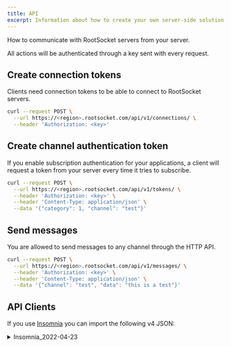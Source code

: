 ```yaml
---
title: API
excerpt: Information about how to create your own server-side solution with the API.
---
```


How to communicate with RootSocket servers from your server.

All actions will be authenticated through a key sent with every request.

## Create connection tokens

Clients need connection tokens to be able to connect to RootSocket servers.

```bash
curl --request POST \
  --url https://<region>.rootsocket.com/api/v1/connections/ \
  --header 'Authorization: <key>'
```

## Create channel authentication token

If you enable subscription authentication for your applications, a client will
request a token from your server every time it tries to subscribe.

```bash
curl --request POST \
  --url https://<region>.rootsocket.com/api/v1/tokens/ \
  --header 'Authorization: <key>' \
  --header 'Content-Type: application/json' \
  --data '{"category": 1, "channel": "test"}'
```

## Send messages

You are allowed to send messages to any channel through the HTTP API.

```bash
curl --request POST \
  --url https://<region>.rootsocket.com/api/v1/messages/ \
  --header 'Authorization: <key>' \
  --header 'Content-Type: application/json' \
  --data '{"channel": "test", "data": "this is a test"}'
```

## API Clients

If you use <a href="https://insomnia.rest/" target="_blank">Insomnia</a> you can import the following v4 JSON:

<details>
  <summary>Insomnia_2022-04-23</summary>
  
  ```json
  {"_type":"export","__export_format":4,"__export_date":"2022-04-23T20:26:12.069Z","__export_source":"insomnia.desktop.app:v2022.2.1","resources":[{"_id":"req_593981570ea74832adb2f4f2c1f09c64","parentId":"wrk_9675ebd0eed045768bb34bf27d3c4df5","modified":1650745425532,"created":1649013718081,"url":"{{ _.API_URL }}/api/v1/connections/","name":"Create connection","description":"","method":"POST","body":{},"parameters":[],"headers":[{"id":"pair_c8762f71bb23443c85127de3223e084f","name":"Authorization","value":"{{ _.KEY }}","description":""}],"authentication":{},"metaSortKey":-1649013718081,"isPrivate":false,"settingStoreCookies":true,"settingSendCookies":true,"settingDisableRenderRequestBody":false,"settingEncodeUrl":true,"settingRebuildPath":true,"settingFollowRedirects":"global","_type":"request"},{"_id":"wrk_9675ebd0eed045768bb34bf27d3c4df5","parentId":null,"modified":1640380073256,"created":1640380073256,"name":"WebSockets","description":"","scope":"collection","_type":"workspace"},{"_id":"req_e709184a74604480bc5e27c2d007b5bb","parentId":"wrk_9675ebd0eed045768bb34bf27d3c4df5","modified":1650745423994,"created":1650745206573,"url":"{{ _.API_URL }}/api/v1/tokens/","name":"Create channel token","description":"","method":"POST","body":{"mimeType":"application/json","text":"{\n\t\"category\": 1,\n\t\"channel\": \"test\"\n}"},"parameters":[],"headers":[{"id":"pair_c8762f71bb23443c85127de3223e084f","name":"Authorization","value":"{{ _.KEY }}","description":""},{"name":"Content-Type","value":"application/json","id":"pair_939bd0e24a334c5a90a6ffc9ce025742"}],"authentication":{},"metaSortKey":-1648364488324.25,"isPrivate":false,"settingStoreCookies":true,"settingSendCookies":true,"settingDisableRenderRequestBody":false,"settingEncodeUrl":true,"settingRebuildPath":true,"settingFollowRedirects":"global","_type":"request"},{"_id":"req_b345f111eed64a819df7fd20d197825c","parentId":"wrk_9675ebd0eed045768bb34bf27d3c4df5","modified":1650745200356,"created":1649020146920,"url":"{{ _.API_URL }}/api/v1/messages/","name":"Send messages","description":"","method":"POST","body":{"mimeType":"application/json","text":"{\n\t\"channel\": \"test\",\n\t\"data\": \"this is a test\"\n}\n"},"parameters":[],"headers":[{"id":"pair_c8762f71bb23443c85127de3223e084f","name":"Authorization","value":"{{ _.KEY }}","description":""},{"name":"Content-Type","value":"application/json","id":"pair_bfcfa3504cf447ab9e9e364992b9415d"}],"authentication":{},"metaSortKey":-1647715258567.5,"isPrivate":false,"settingStoreCookies":true,"settingSendCookies":true,"settingDisableRenderRequestBody":false,"settingEncodeUrl":true,"settingRebuildPath":true,"settingFollowRedirects":"global","_type":"request"},{"_id":"req_8a94b1de392d4b229378c249d13ec32d","parentId":"wrk_9675ebd0eed045768bb34bf27d3c4df5","modified":1650744584904,"created":1649921222780,"url":"{{ _.API_URL }}/api/v1/connections/","name":"Get connections","description":"","method":"GET","body":{},"parameters":[],"headers":[{"id":"pair_c8762f71bb23443c85127de3223e084f","name":"Authorization","value":"{{ _.KEY }}","description":""}],"authentication":{},"metaSortKey":-1647066028810.75,"isPrivate":false,"settingStoreCookies":true,"settingSendCookies":true,"settingDisableRenderRequestBody":false,"settingEncodeUrl":true,"settingRebuildPath":true,"settingFollowRedirects":"global","_type":"request"},{"_id":"env_13f71cd2ef5d80c061e81f6f16ff808f967690f5","parentId":"wrk_9675ebd0eed045768bb34bf27d3c4df5","modified":1650744653570,"created":1640380073262,"name":"Base Environment","data":{"API_URL":"http://localhost:8001","WEBSOCKET_URL":"http://localhost:8080"},"dataPropertyOrder":{"&":["API_URL","WEBSOCKET_URL"]},"color":null,"isPrivate":false,"metaSortKey":1640380073262,"_type":"environment"},{"_id":"jar_13f71cd2ef5d80c061e81f6f16ff808f967690f5","parentId":"wrk_9675ebd0eed045768bb34bf27d3c4df5","modified":1640380073263,"created":1640380073263,"name":"Default Jar","cookies":[],"_type":"cookie_jar"},{"_id":"spc_91c346f4753b4a76b1ead8634a07be82","parentId":"wrk_9675ebd0eed045768bb34bf27d3c4df5","modified":1640380073259,"created":1640380073259,"fileName":"WebSockets","contents":"","contentType":"yaml","_type":"api_spec"},{"_id":"env_6ebdfd1bfd7c4f5dbec1965309c56214","parentId":"env_13f71cd2ef5d80c061e81f6f16ff808f967690f5","modified":1650744689790,"created":1649013723222,"name":"develop","data":{"API_URL":"http://localhost:8002","KEY":"<key>"},"dataPropertyOrder":{"&":["API_URL","KEY"]},"color":null,"isPrivate":false,"metaSortKey":1649013723222,"_type":"environment"},{"_id":"env_10b2ad2d47444739b71458ff36dc0933","parentId":"env_13f71cd2ef5d80c061e81f6f16ff808f967690f5","modified":1650744702659,"created":1650744657141,"name":"production","data":{"API_URL":"https://region.rootsocket.com","KEY":"<key>"},"dataPropertyOrder":{"&":["API_URL","KEY"]},"color":null,"isPrivate":false,"metaSortKey":1649013723272,"_type":"environment"}]}
  ```
</details>

